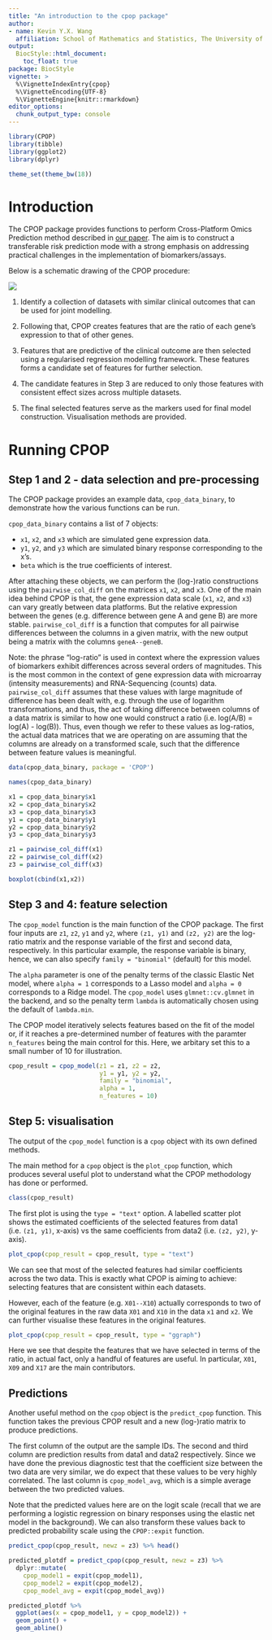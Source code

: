 ```yaml
---
title: "An introduction to the cpop package"
author:
- name: Kevin Y.X. Wang
  affiliation: School of Mathematics and Statistics, The University of Sydney, Australia
output:
  BiocStyle::html_document:
    toc_float: true
package: BiocStyle
vignette: >
  %\VignetteIndexEntry{cpop}
  %\VignetteEncoding{UTF-8}
  %\VignetteEngine{knitr::rmarkdown}
editor_options: 
  chunk_output_type: console
---
```



```r
library(CPOP)
library(tibble)
library(ggplot2)
library(dplyr)

theme_set(theme_bw(18))
```

# Introduction 

The CPOP package provides functions to perform Cross-Platform Omics Prediction method described in [our paper](https://www.biorxiv.org/content/10.1101/2020.12.09.415927v1.full). The aim is to construct a transferable risk prediction mode with a strong emphasis on addressing practical challenges in the implementation of biomarkers/assays.

Below is a schematic drawing of the CPOP procedure:

<img src="1a.png">

1. Identify a collection of datasets with similar clinical outcomes that can be used for joint modelling.

2. Following that, CPOP creates features that are the ratio of each gene’s expression to that of other genes.

3. Features that are predictive of the clinical outcome are then selected using a regularised regression modelling framework. These features forms a candidate set of features for further selection.

4. The candidate features in Step 3 are reduced to only those features with consistent effect sizes across multiple datasets. 

5. The final selected features serve as the markers used for final model construction. Visualisation methods are provided. 

# Running CPOP

## Step 1 and 2 - data selection and pre-processing

The CPOP package provides an example data, `cpop_data_binary`, to demonstrate how the various functions can be run.

`cpop_data_binary` contains a list of 7 objects:

+ `x1`, `x2`, and `x3` which are simulated gene expression data. 
+ `y1`, `y2`, and `y3` which are simulated binary response corresponding to the x's. 
+ `beta` which is the true coefficients of interest. 


After attaching these objects, we can perform the (log-)ratio constructions using the `pairwise_col_diff` on the matrices `x1`, `x2`, and `x3`. One of the main idea behind CPOP is that, the gene expression data scale (`x1`, `x2`, and `x3`) can vary greatly between data platforms. But the relative expression between the genes (e.g. difference between gene A and gene B) are more stable. `pairwise_col_diff` is a function that computes for all pairwise differences between the columns in a given matrix, with the new output being a matrix with the columns `geneA--geneB`. 

Note: the phrase "log-ratio" is used in context where the expression values of biomarkers exhibit differences across several orders of magnitudes. This is the most common in the context of gene expression data with microarray (intensity measurements) and RNA-Sequencing (counts) data. `pairwise_col_diff` assumes that these values with large magnitude of difference has been dealt with, e.g. through the use of logarithm transformations, and thus, the act of taking difference between columns of a data matrix is similar to how one would construct a ratio (i.e. log(A/B) = log(A) - log(B)). Thus, even though we refer to these values as log-ratios, the actual data matrices that we are operating on are assuming that the columns are already on a transformed scale, such that the difference between feature values is meaningful. 

```r
data(cpop_data_binary, package = 'CPOP')

names(cpop_data_binary)

x1 = cpop_data_binary$x1
x2 = cpop_data_binary$x2
x3 = cpop_data_binary$x3
y1 = cpop_data_binary$y1
y2 = cpop_data_binary$y2
y3 = cpop_data_binary$y3

z1 = pairwise_col_diff(x1)
z2 = pairwise_col_diff(x2)
z3 = pairwise_col_diff(x3)

boxplot(cbind(x1,x2))
```


## Step 3 and 4: feature selection

The `cpop_model` function is the main function of the CPOP package. The first four inputs are `z1`, `z2`, `y1` and `y2`, where `(z1, y1)` and `(z2, y2)` are the log-ratio matrix and the response variable of the first and second data, respectively. In this particular example, the response variable is binary, hence, we can also specify `family = "binomial"` (default) for this model. 

The `alpha` parameter is one of the penalty terms of the classic Elastic Net model, where `alpha = 1` corresponds to a Lasso model and `alpha = 0` corresponds to a Ridge model. The `cpop_model` uses `glmnet::cv.glmnet` in the backend, and so the penalty term `lambda` is automatically chosen using the default of `lambda.min`.

The CPOP model iteratively selects features based on the fit of the model or, if it reaches a pre-determined number of features with the paramter `n_features` being the main control for this. Here, we arbitary set this to a small number of 10 for illustration. 

```r
cpop_result = cpop_model(z1 = z1, z2 = z2, 
                         y1 = y1, y2 = y2, 
                         family = "binomial",
                         alpha = 1, 
                         n_features = 10)
```


## Step 5: visualisation

The output of the `cpop_model` function is a `cpop` object with its own defined methods. 

The main method for a `cpop` object is the `plot_cpop` function, which produces several useful plot to understand what the CPOP methodology has done or performed. 

```r
class(cpop_result)
```

The first plot is using the `type = "text"` option. A labelled scatter plot shows the estimated coefficients of the selected features from data1 (i.e. `(z1, y1)`, x-axis) vs the same coefficients from data2 (i.e. `(z2, y2)`, y-axis).

```r
plot_cpop(cpop_result = cpop_result, type = "text")
```

We can see that most of the selected features had similar coefficients across the two data. This is exactly what CPOP is aiming to achieve: selecting features that are consistent within each datasets. 

However, each of the feature (e.g. `X01--X10`) actually corresponds to two of the original features in the raw data `X01` and `X10` in the data `x1` and `x2`. We can further visualise these features in the original features. 

```r
plot_cpop(cpop_result = cpop_result, type = "ggraph")
```

Here we see that despite the features that we have selected in terms of the ratio, in actual fact, only a handful of features are useful. In particular, `X01`, `X09` and `X17` are the main contributors. 

## Predictions 

Another useful method on the `cpop` object is the `predict_cpop` function. This function takes the previous CPOP result and a new (log-)ratio matrix to produce predictions. 

The first column of the output are the sample IDs. The second and third column are prediction results from data1 and data2 respectively. Since we have done the previous diagnostic test that the coefficient size between the two data are very similar, we do expect that these values to be very highly correlated. The last column is `cpop_model_avg`, which is a simple average between the two predicted values. 

Note that the predicted values here are on the logit scale (recall that we are performing a logistic regression on binary responses using the elastic net model in the background). We can also transform these values back to predicted probability scale using the `CPOP::expit` function. 

```r
predict_cpop(cpop_result, newz = z3) %>% head()

predicted_plotdf = predict_cpop(cpop_result, newz = z3) %>%
  dplyr::mutate(
    cpop_model1 = expit(cpop_model1), 
    cpop_model2 = expit(cpop_model2), 
    cpop_model_avg = expit(cpop_model_avg))

predicted_plotdf %>% 
  ggplot(aes(x = cpop_model1, y = cpop_model2)) +
  geom_point() +
  geom_abline()
```

<!-- # Naive Lasso -->

<!-- ```{r} -->
<!-- lasso_result = naive_glmnet(z1, z2, y1, y2, alpha = 1, intercept = FALSE) -->
<!-- lasso_result -->
<!-- ``` -->

<!-- # Plotting -->
<!-- ```{r} -->
<!-- plot_cpop(cpop_result) -->
<!-- plot_cpop(lasso_result) -->

<!-- plot_cpop(cpop_result, type = "ggraph") -->
<!-- plot_cpop(lasso_result, type = "ggraph") -->
<!-- beta -->
<!-- ``` -->

<!-- # Prediction  -->
<!-- ```{r} -->
<!-- # z3 = pairwise_col_diff(x3) -->
<!-- # boxplot(y3 ~ predict_cpop(cpop_result, newz = z3)$cpop_model_avg) -->
<!-- # x3 = matrix(rnorm(n * p, mean = 3, sd = 1), nrow = n, ncol = p) -->
<!-- # colnames(x3) = colnames(x1) -->
<!-- # z3 = pairwise_col_diff(x3) -->

<!-- predict_cpop(cpop_result, newz = z3) %>%  -->
<!--   ggplot(aes(x = cpop_model1, y = cpop_model2)) + -->
<!--   geom_point() + -->
<!--   geom_abline()  -->

<!-- predict_cpop(cpop_result, newz = z3)[,2:3] %>% cor -->

<!-- lasso_pred1 = tibble( -->
<!--   lasso_pred1 = predict(lasso_result$glmnet1, newx = z3), -->
<!--   lasso_pred2 = predict(lasso_result$glmnet2, newx = z3)) -->

<!-- lasso_pred1 %>% cor -->

<!-- lasso_pred1 %>%  -->
<!--   ggplot(aes(x = lasso_pred1, y = lasso_pred2)) + -->
<!--   geom_point() + -->
<!--   geom_abline() -->
<!-- ``` -->

<!-- ```{r} -->
<!-- sessionInfo() -->
<!-- ``` -->

